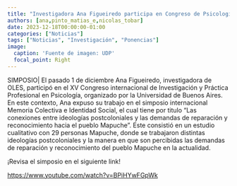 ```yaml
---
title: "Investigadora Ana Figueiredo participa en Congreso de Psicología en Buenos Aires"
authors: [ana,pinto_matias_e,nicolas_tobar]
date: 2023-12-18T00:00:00-01:00
categories: ["Noticias"]
tags: ["Noticias", "Investigación", "Ponencias"]
image:
  caption: 'Fuente de imagen: UDP'
  focal_point: Right
---
```


SIMPOSIO| El pasado 1 de diciembre Ana Figueiredo, investigadora de OLES, participó en el XV Congreso internacional de Investigación y Práctica Profesional en Psicología, organizado por la Universidad de Buenos Aires. En este contexto, Ana expuso su trabajo en el simposio internacional Memoria Colectiva e Identidad Social, el cual tiene por titulo “Las conexiones entre ideologías postcoloniales y las demandas de reparación y reconocimiento hacia el pueblo Mapuche”. Este consistió en un estudio cualitativo con 29 personas Mapuche, donde se trabajaron distintas ideologías postcoloniales y la manera en que son percibidas las demandas de reparación y reconocimiento del pueblo Mapuche en la actualidad.

¡Revisa el simposio en el siguiente link!

[https://www.youtube.com/watch?v=BPiHYwFGpWk](https://www.youtube.com/watch?v=BPiHYwFGpWk&t=3685s)
